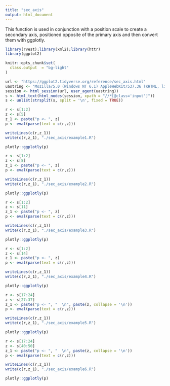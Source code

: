 ```yaml
---
title: "sec_axis"
output: html_document
---
```


This function is used in conjunction with a position scale to create a secondary axis, positioned opposite of the primary axis and then convert them with ggplotly.

```r
library(rvest);library(xml2);library(httr)
library(ggplot2)

knitr::opts_chunk$set(
  class.output  = "bg-light"
)
```

```r
url <- "https://ggplot2.tidyverse.org/reference/sec_axis.html"
uastring <- "Mozilla/5.0 (Windows NT 6.1) AppleWebKit/537.36 (KHTML, like Gecko) Chrome/88.0.4324.190 Safari/537.36"
session <- html_session(url, user_agent(uastring))
s <- html_text(html_nodes(session, xpath = "//*[@class='input']"))
s <- unlist(strsplit(s, split = '\n', fixed = TRUE))
```

```r
r <- s[1:2]
z <- s[5]
z_1 <- paste("p <- ", z)
p <- eval(parse(text = c(r,z)))
```

```r
writeLines(c(r,z_1))
write(c(r,z_1), "./sec_axis/example1.R")
```

```r
plotly::ggplotly(p)
```

```r
r <- s[1:2]
z <- s[8]
z_1 <- paste("p <- ", z)
p <- eval(parse(text = c(r,z)))
```

```r
writeLines(c(r,z_1))
write(c(r,z_1), "./sec_axis/example2.R")
```

```r
plotly::ggplotly(p)
```

```r
r <- s[1:2]
z <- s[11]
z_1 <- paste("p <- ", z)
p <- eval(parse(text = c(r,z)))
```

```r
writeLines(c(r,z_1))
write(c(r,z_1), "./sec_axis/example3.R")
```

```r
plotly::ggplotly(p)
```

```r
r <- s[1:2]
z <- s[14]
z_1 <- paste("p <- ", z)
p <- eval(parse(text = c(r,z)))
```

```r
writeLines(c(r,z_1))
write(c(r,z_1), "./sec_axis/example4.R")
```

```r
plotly::ggplotly(p)
```

```r
r <- s[17:24]
z <- s[27:37]
z_1 <- paste("p <- ", "  \n", paste(z, collapse = '\n'))
p <- eval(parse(text = c(r,z)))
```

```r
writeLines(c(r,z_1))
write(c(r,z_1), "./sec_axis/example5.R")
```

```r
plotly::ggplotly(p)
```

```r
r <- s[17:24]
z <- s[40:50]
z_1 <- paste("p <- ", "  \n", paste(z, collapse = '\n'))
p <- eval(parse(text = c(r,z)))
```

```r
writeLines(c(r,z_1))
write(c(r,z_1), "./sec_axis/example6.R")
```

```r
plotly::ggplotly(p)
```

